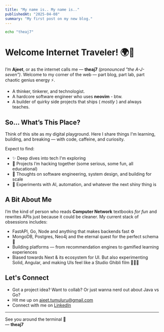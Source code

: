 ```yaml
---
title: "My name is.. My name is.."
publishedAt: "2025-04-08"
summary: "My first post on my new blog."
---
```


```zsh
echo "theaj7"
```

# Welcome Internet Traveler! 🌍🚀

I’m **Ajeet**, or as the internet calls me — **theaj7** _(pronounced "the A-J-seven")_.
Welcome to my corner of the web — part blog, part lab, part chaotic genius energy ⚡.

- A thinker, tinkerer, and technologist.
- A hardcore software engineer who uses **neovim** - btw.
- A builder of quirky side projects that ships ( _mostly_ ) and always teaches.

## So... What’s This Place?

Think of this site as my digital playground. Here I share things I'm learning, building, and breaking — with code, caffeine, and curiosity.

Expect to find:

- ✨ Deep dives into tech I'm exploring
- 🔧 Projects I’m hacking together (some serious, some fun, all educational)
- 🧠 Thoughts on software engineering, system design, and building for scale
- 🤖 Experiments with AI, automation, and whatever the next shiny thing is

## A Bit About Me

I’m the kind of person who reads **Computer Network** textbooks _for fun_ and rewrites APIs just because it could be cleaner. My current stack of obsessions includes:

- FastAPI, Go, Node and anything that makes backends fast ⚙️
- MongoDB, Postgres, Neo4j and the eternal quest for the perfect schema 🧮
- Building platforms — from recommendation engines to gamified learning experiences
- Biased towards Next & its ecosystem for UI. But also experimenting Solid, Angular, and making UIs feel like a Studio Ghibli film 🧙‍♂️✨

## Let's Connect

- Got a project idea? Want to collab? Or just wanna nerd out about Java vs Go?
- Hit me up on [ajeet.tumuluru@gmail.com](mailto:ajeet.tumuluru@gmail.com)
- Connect with me on [LinkedIn](https://www.linkedin.com/in/thetsajeet/)

---

See you around the terminal 👋  
— **theaj7**
